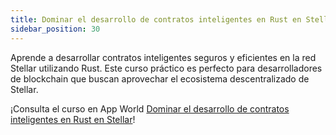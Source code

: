 ```yaml
---
title: Dominar el desarrollo de contratos inteligentes en Rust en Stellar
sidebar_position: 30
---
```


Aprende a desarrollar contratos inteligentes seguros y eficientes en la red Stellar utilizando Rust. Este curso práctico es perfecto para desarrolladores de blockchain que buscan aprovechar el ecosistema descentralizado de Stellar.

¡Consulta el curso en App World [Dominar el desarrollo de contratos inteligentes en Rust en Stellar](https://dapp-world.com/course/master-rust-smart-contract-development-on-stellar)!
